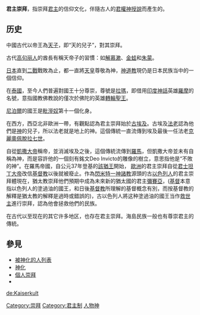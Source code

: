 {{Multiple issues|
{{Unreferenced|time=2014-02-08}}
{{wwv|time=2009-03-26}}
{{refimprove|time=2014-02-08}}
{{original research|time=2014-02-08}}
}}

{{Monarchism}}
'''君主崇拜'''，指崇拜[[君主|君主]]的信仰文化，伴隨古人的[[君權神授說|君權神授說]]而產生的。

==历史==
中國古代以帝王為[[天子|天子]]，即“天的兒子”，對其崇拜。

古代[[高句丽人|高句丽人]]的酋長有稱天帝子的習慣：如[[解慕漱|解慕漱]]、[[金蛙|金蛙]]和[[朱蒙|朱蒙]]。

[[日本|日本]]直到[[二戰|二戰]]戰敗為止，都一直將[[日本天皇|天皇]]尊敬為神，[[神道教|神道教]]現仍是日本民族当中的一個信仰。

在[[泰國|泰國]]，至今人們普遍對國王十分尊崇，尊號是[[拉瑪|拉瑪]]，即借用[[印度神話|印度神話]]英雄[[羅摩|羅摩]]的名號，意指國教佛教說的僅次於佛陀的英雄[[轉輪聖王|轉輪聖王]]。

[[尼泊爾|尼泊爾]]的國王是[[毗溼奴|毗溼奴]]第十一個化身。

在西方，西亞北非歐洲一帶，有觀點認為君主崇拜始於[[古埃及|古埃及]]。古埃及[[法老|法老]]認為他們是[[神|神]]的兒子，所以法老就是地上的神。這個傳統一直流傳到埃及最後一任法老[[克麗奧佩脫拉七世|克麗奧佩脫拉七世]]。

自從[[愷撒|凱撒大帝]]稱帝，並消滅埃及之後，這個傳統流傳到[[古羅馬|羅馬]]，但凱撒大帝並未有自稱為神，而是容許他的一個刻有銘文Deo Invicto的雕像的樹立，意思指他是“不敗的神”。在羅馬帝國，自公元37年登基的[[卡利古拉|該猶王]]開始，
[[歐洲|歐洲]]的君主崇拜自從[[君士坦丁大帝|君士坦丁大帝]]改信[[基督教|基督教]]以後就被廢止。作為[[閃米特一神諸教|閃米特一神諸教]]源頭的古[[以色列人|以色列人]]的君主崇拜體現在，猶太教崇拜他們預期中成為未來新的猶太國的君主[[彌賽亞|彌賽亞]]，([[基督|基督]]本意指以色列人的塗過油的國王，和日後[[基督教|基督教]]所理解的基督概念有別，而按基督教的解釋是猶太教的解釋是過時或錯誤的)，古以色列人將这种塗過油的國王当作[[救世主|救世主]]進行崇拜，認為他會拯救他們的民族。

在古代以至现在的其它许多地区，也存在君主崇拜。海島民族一般也有尊崇君主的傳統。

==參見==
*[[被神化的人列表|被神化的人列表]]
*[[神化|神化]]
*[[個人崇拜|個人崇拜]]
*{{link-es|政治權力的展現方式|Escenificación del poder político}}

{{宗教小作品}}

[[Category:崇拜|Category:崇拜]]
[[Category:君主制|Category:君主制]]
[[Category:人物神|]]

[[de:Kaiserkult|de:Kaiserkult]]